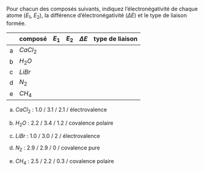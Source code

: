 :::::: {.Exercise-container}
::: {.Exercise data-latex=""}

Pour chacun des composés suivants, indiquez l'électronégativité de chaque atome  ($E_1$, $E_2$), la différence d'électronégativité ($\Delta E$) et le type de liaison formée.

:::

|     | composé  | $E_1$ | $E_2$ | $\Delta E$  | type de liaison |
| :-: | :------- | :---: | :---: | :---------: | :-------------: |
|  a  | $CaCl_2$ |       |       |             |                 |
|  b  | $H_2O$   |       |       |             |                 |
|  c  | $LiBr$   |       |       |             |                 |
|  d  | $N_2$    |       |       |             |                 |
|  e  | $CH_4$   |       |       |             |                 |

::::::

::: {.Answer data-latex=""}

a. $CaCl_2$ : 1.0 / 3.1 / 2.1 / électrovalence

b. $H_2O$ : 2.2 / 3.4 / 1.2 / covalence polaire

c. $LiBr$ : 1.0 / 3.0 / 2 / électrovalence

d. $N_2$ : 2.9 / 2.9 / 0 / covalence pure

e. $CH_4$ : 2.5 / 2.2 / 0.3 / covalence polaire

:::
